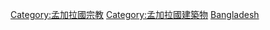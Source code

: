 {{Commons category|Religious buildings in Bangladesh}}

[[Category:孟加拉國宗教|Category:孟加拉國宗教]]
[[Category:孟加拉國建築物|Category:孟加拉國建築物]]
[[Category:亞洲各國宗教場所|Bangladesh]]